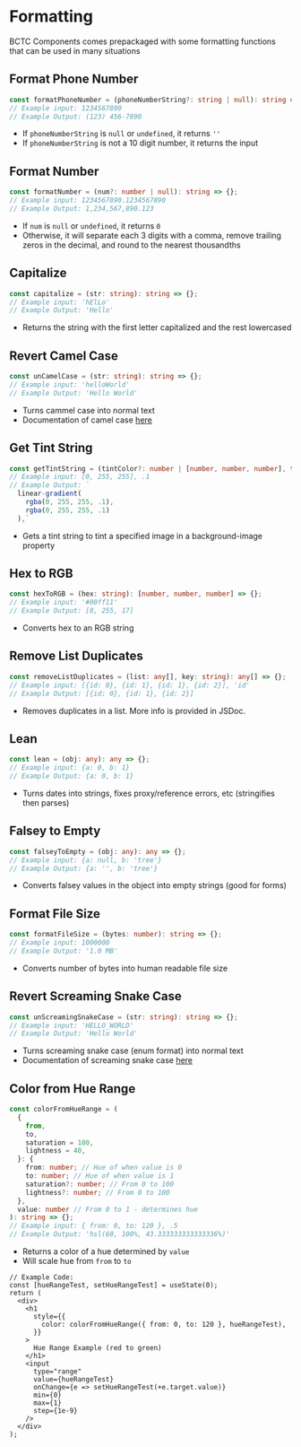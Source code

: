 
# Formatting

BCTC Components comes prepackaged with some formatting functions that can be used in many situations

## Format Phone Number

```ts
const formatPhoneNumber = (phoneNumberString?: string | null): string => {};
// Example input: 1234567890
// Example Output: (123) 456-7890
```

- If `phoneNumberString` is `null` or `undefined`, it returns `''`
- If `phoneNumberString` is not a 10 digit number, it returns the input

## Format Number

```ts
const formatNumber = (num?: number | null): string => {};
// Example input: 1234567890.1234567890
// Example Output: 1,234,567,890.123
```

- If `num` is `null` or `undefined`, it returns `0`
- Otherwise, it will separate each 3 digits with a comma, remove trailing zeros in the decimal, and round to the nearest thousandths

## Capitalize

```ts
const capitalize = (str: string): string => {};
// Example input: 'hElLo'
// Example Output: 'Hello'
```

- Returns the string with the first letter capitalized and the rest lowercased

## Revert Camel Case

```ts
const unCamelCase = (str: string): string => {};
// Example input: 'helloWorld'
// Example Output: 'Hello World'
```

- Turns cammel case into normal text
- Documentation of camel case [here](https://en.wikipedia.org/wiki/Camel_case)

## Get Tint String

```ts
const getTintString = (tintColor?: number | [number, number, number], tintStrength = 0.5): string => {};
// Example input: [0, 255, 255], .1
// Example Output: `
  linear-gradient(
    rgba(0, 255, 255, .1),
    rgba(0, 255, 255, .1)
  ),`
```

- Gets a tint string to tint a specified image in a background-image property

## Hex to RGB

```ts
const hexToRGB = (hex: string): [number, number, number] => {};
// Example input: '#00ff11'
// Example Output: [0, 255, 17]
```

- Converts hex to an RGB string

## Remove List Duplicates

```ts
const removeListDuplicates = (list: any[], key: string): any[] => {};
// Example input: [{id: 0}, {id: 1}, {id: 1}, {id: 2}], 'id'
// Example Output: [{id: 0}, {id: 1}, {id: 2}]
```

- Removes duplicates in a list. More info is provided in JSDoc.

## Lean

```ts
const lean = (obj: any): any => {};
// Example input: {a: 0, b: 1}
// Example Output: {a: 0, b: 1}
```

- Turns dates into strings, fixes proxy/reference errors, etc (stringifies then parses)

## Falsey to Empty

```ts
const falseyToEmpty = (obj: any): any => {};
// Example input: {a: null, b: 'tree'}
// Example Output: {a: '', b: 'tree'}
```

- Converts falsey values in the object into empty strings (good for forms)

## Format File Size

```ts
const formatFileSize = (bytes: number): string => {};
// Example input: 1000000
// Example Output: '1.0 MB'
```

- Converts number of bytes into human readable file size

## Revert Screaming Snake Case

```ts
const unScreamingSnakeCase = (str: string): string => {};
// Example input: 'HELLO_WORLD'
// Example Output: 'Hello World'
```

- Turns screaming snake case (enum format) into normal text
- Documentation of screaming snake case [here](https://en.wikipedia.org/wiki/Snake_case)

## Color from Hue Range

```ts
const colorFromHueRange = (
  {
    from,
    to,
    saturation = 100,
    lightness = 40,
  }: {
    from: number; // Hue of when value is 0
    to: number; // Hue of when value is 1
    saturation?: number; // From 0 to 100
    lightness?: number; // From 0 to 100
  },
  value: number // From 0 to 1 - determines hue
): string => {};
// Example input: { from: 0, to: 120 }, .5
// Example Output: 'hsl(60, 100%, 43.333333333333336%)'
```

- Returns a color of a hue determined by `value`
- Will scale hue from `from` to `to`

<HueRangeExample />

```tsx
// Example Code:
const [hueRangeTest, setHueRangeTest] = useState(0);
return (
  <div>
    <h1
      style={{
        color: colorFromHueRange({ from: 0, to: 120 }, hueRangeTest),
      }}
    >
      Hue Range Example (red to green)
    </h1>
    <input
      type="range"
      value={hueRangeTest}
      onChange={e => setHueRangeTest(+e.target.value)}
      min={0}
      max={1}
      step={1e-9}
    />
  </div>
);
```
